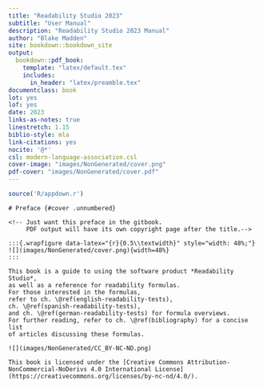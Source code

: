 ```yaml
--- 
title: "Readability Studio 2023"
subtitle: "User Manual"
description: "Readability Studio 2023 Manual"
author: "Blake Madden"
site: bookdown::bookdown_site
output:
  bookdown::pdf_book:
    template: "latex/default.tex"
    includes:
      in_header: "latex/preamble.tex"
documentclass: book
lot: yes
lof: yes
date: 2023
links-as-notes: true
linestretch: 1.15
biblio-style: mla
link-citations: yes
nocite: '@*'
csl: modern-language-association.csl
cover-image: "images/NonGenerated/cover.png"
pdf-cover: "images/NonGenerated/cover.pdf"
---
```


```r
source('R/appdown.r')
```

```asis
# Preface {#cover .unnumbered}

<!-- Just want this preface in the gitbook.
     PDF output will have its own copyright page after the title.-->

:::{.wrapfigure data-latex="{r}{0.5\\textwidth}" style="width: 48%;"}
![](images/NonGenerated/cover.png){width=48%}
:::

This book is a guide to using the software product *Readability Studio*,
as well as a reference for readability formulas.
For those interested in the formulas,
refer to ch. \@ref(english-readability-tests),
ch. \@ref(spanish-readability-tests),
and ch. \@ref(german-readability-tests) for formula overviews.
For further reading, refer to ch. \@ref(bibliography) for a concise list
of articles discussing these formulas.

![](images/NonGenerated/CC_BY-NC-ND.png)

This book is licensed under the [Creative Commons Attribution-NonCommercial-NoDerivs 4.0 International License](https://creativecommons.org/licenses/by-nc-nd/4.0/).
```
